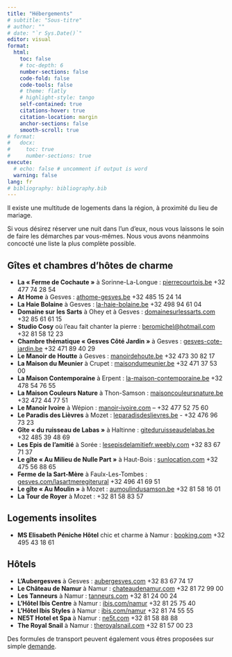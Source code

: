 ```yaml
---
title: "Hébergements"
# subtitle: "Sous-titre"
# author: ""
# date: "`r Sys.Date()`"
editor: visual
format:
  html:
    toc: false
    # toc-depth: 6
    number-sections: false
    code-fold: false
    code-tools: false
    # theme: flatly
    # highlight-style: tango
    self-contained: true
    citations-hover: true
    citation-location: margin
    anchor-sections: false
    smooth-scroll: true
# format:
#   docx:
#     toc: true
#     number-sections: true
execute:
  # echo: false # uncomment if output is word
  warning: false
lang: fr
# bibliography: bibliography.bib
---
```


Il existe une multitude de logements dans la région, à proximité du lieu de mariage.

Si vous désirez réserver une nuit dans l'un d'eux, nous vous laissons le soin de faire les démarches par vous-mêmes. Nous vous avons néanmoins concocté une liste la plus complète possible.

## Gîtes et chambres d'hôtes de charme

-   **La « Ferme de Cochaute »** à Sorinne-La-Longue : [pierrecourtois.be](https://www.pierrecourtois.be/) +32 477 74 28 54
-   **At Home** à Gesves : [athome-gesves.be](https://www.athome-gesves.be/) +32 485 15 24 14
-   **La Haie Bolaine** à Gesves : [la-haie-bolaine.be](https://www.la-haie-bolaine.be/) +32 498 94 61 04
-   **Domaine sur les Sarts** à Ohey et à Gesves : [domainesurlessarts.com](https://www.domainesurlessarts.com/) +32 85 61 61 15
-   **Studio Cosy** où l'eau fait chanter la pierre : [beromichel\@hotmail.com](mailto:beromichel@hotmail.com) +32 81 58 12 23
-   **Chambre thématique « Gesves Côté Jardin »** à Gesves : [gesves-cote-jardin.be](http://gesves-cote-jardin.be/) +32 471 89 40 29
-   **Le Manoir de Houtte** à Gesves : [manoirdehoute.be](https://manoirdehoute.be/) +32 473 30 82 17
-   **La Maison du Meunier** à Crupet : [maisondumeunier.be](http://maisondumeunier.be/fr/) +32 471 37 53 00
-   **La Maison Contemporaine** à Erpent : [la-maison-contemporaine.be](http://la-maison-contemporaine.be/) +32 478 54 76 55
-   **La Maison Couleurs Nature** à Thon-Samson : [maisoncouleursnature.be](https://www.maisoncouleursnature.be/) +32 472 44 77 51
-   **Le Manoir Ivoire** à Wépion : [manoir-ivoire.com](http://www.manoir-ivoire.com/pages/12_1.html) -- +32 477 52 75 60
-   **Le Paradis des Lièvres** à Mozet : [leparadisdeslievres.be](http://www.leparadisdeslievres.be/) - +32 476 96 73 23
-   **Gîte « du ruisseau de Labas »** à Haltinne : [giteduruisseaudelabas.be](https://giteduruisseaudelabas.be/) +32 485 39 48 69
-   **Les Epis de l'amitié** à Sorée : [lesepisdelamitiefr.weebly.com](https://lesepisdelamitiefr.weebly.com/) +32 83 67 71 37
-   **Le gîte « Au Milieu de Nulle Part »** à Haut-Bois : [sunlocation.com](https://www.sunlocation.com/location-vacances/455576) +32 475 56 88 65
-   **Ferme de la Sart-Mère** à Faulx-Les-Tombes : [gesves.com/lasartmeregiterural](http://www.gesves.com/lasartmeregiterural/) +32 496 41 69 51
-   **Le gîte « Au Moulin »** à Mozet : [aumoulindusamson.be](https://www.aumoulindusamson.be/) +32 81 58 16 01
-   **La Tour de Royer** à Mozet : +32 81 58 83 57

## Logements insolites

-   **MS Elisabeth Péniche Hôtel** chic et charme à Namur : [booking.com](https://www.booking.com/hotel/be/ms-elisabeth.fr.html?aid=318615;label=New_English_EN_BE_26745746785-SOGiSy5jNpRWL5zs4LKbmAS100753515265%3Apl%3Ata%3Ap1%3Ap2%3Aac%3Aap%3Aneg%3Afi3171352508%3Atidsa-301068673139%3Alp1001314%3Ali%3Adec%3Adm;sid=f206f2b4ae5d71762a91feab4ae90c8d;dest_id=-1965962;dest_type=city;dist=0;group_adults=2;group_children=0;hapos=1;hpos=1;no_rooms=1;req_adults=2;req_children=0;room1=A%2CA;sb_price_type=total;sr_order=popularity;srepoch=1642355321;srpvid=32be7d3b1e250040;type=total;ucfs=1&#hotelTmpl) +32 495 43 18 61

## Hôtels

-   **L'Aubergesves** à Gesves : [aubergesves.com](https://aubergesves.com/) +32 83 67 74 17
-   **Le Château de Namur** à Namur : [chateaudenamur.com](https://www.chateaudenamur.com/) +32 81 72 99 00
-   **Les Tanneurs** à Namur : [tanneurs.com](http://www.tanneurs.com/) +32 81 24 00 24
-   **L'Hôtel Ibis Centre** à Namur : [ibis.com/namur](https://all.accor.com/hotel/3151/index.fr.shtml?dateIn=&nights=&compositions=&stayplus=false#origin=ibis) +32 81 25 75 40
-   **L'Hôtel Ibis Styles** à Namur : [ibis.com/namur](https://all.accor.com/hotel/B6A4/index.fr.shtml?dateIn=&nights=&compositions=&stayplus=false#origin=ibis) +32 81 74 55 55
-   **NE5T Hotel et Spa** à Namur : [ne5t.com](http://ne5t.com/) +32 81 58 88 88
-   **The Royal Snail** à Namur : [theroyalsnail.com](http://theroyalsnail.com/) +32 81 57 00 23

Des formules de transport peuvent également vous êtres proposées sur simple [demande](/contact/).
